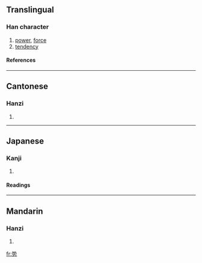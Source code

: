 {{see|勢}}

==Translingual==
===Han character===
{{Han char|rad=力|as=06|sn=8|four=|canj=手戈大尸 (QIKS)}}
# [[power]], [[force]]
# [[tendency]]
====References====
{{Han ref|kx=0147.231|dkj=02347|dj=0332.030|hdz=10369.120|uh=52BF|ud=21183}}
----
==Cantonese==
===Hanzi===
{{yue-hanzi|jyut=|y=sai3}}
# {{defn|Cantonese}}
----
==Japanese==
===Kanji===
{{ja-kanji|grade=|rs=力06}}
# {{defn|Japanese}} 
====Readings====
{{ja-readings|on=[[せい]] (sei)|kun=}}
----
==Mandarin==
===Hanzi===
{{cmn-hanzi|tra=勢|pin=[[shì]] (shi4)|wg=shih<sup>4</sup>}}
# {{defn|Mandarin}}

[[fr:势]]